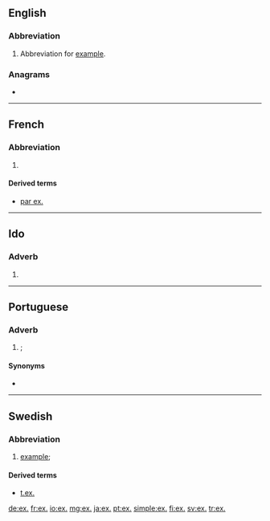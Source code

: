 {{also|ex|Ex|ex.|ex-|-ex}}
==English==

===Abbreviation===
{{rfc-header|Abbreviation}}
{{head|en|abbreviation}}

# Abbreviation for [[example]].

===Anagrams===
* {{l|en|xe}}

----

==French==

===Abbreviation===
{{rfc-header|Abbreviation}}
{{head|fr|abbreviation}}

# {{abbreviation of|exemple|lang=fr}}

====Derived terms====
* [[par ex.]]

----

==Ido==

===Adverb===
{{head|io|adverb}}

# {{abbreviation of|exemple|lang=io}}

----

==Portuguese==

===Adverb===
{{pt-adv|-}}

# {{l|en|e.g.}}; {{abbreviation of|por exemplo|lang=pt}}

====Synonyms====
* {{l|pt|p. ex.}}

----

==Swedish==

===Abbreviation===
{{rfc-header|Abbreviation}}
{{head|sv|abbreviation}}

# [[example]]; {{abbreviation of|exempel|lang=sv}}

====Derived terms====
* [[t.ex.]]

[[de:ex.]]
[[fr:ex.]]
[[io:ex.]]
[[mg:ex.]]
[[ja:ex.]]
[[pt:ex.]]
[[simple:ex.]]
[[fi:ex.]]
[[sv:ex.]]
[[tr:ex.]]
